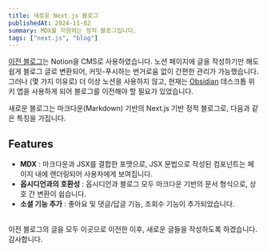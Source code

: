 ```yaml
---
title: 새로운 Next.js 블로그
publishedAt: 2024-11-02
summary: MDX를 지원하는 정적 블로그입니다.
tags: ["next.js", "blog"]
---
```

[이전 블로그](https://ahn.vercel.app/)는 Notion을 CMS로 사용하였습니다. 노션 페이지에 글을 작성하기만 해도 쉽게 블로그 글로 변환되어, 커밋-푸시하는 번거로움 없이 간편한 관리가 가능했습니다.
그러나 (몇 가지 이유로) 더 이상 노션을 사용하지 않고, 현재는 [Obsidian](https://obsidian.md/) 데스크톱 위키 앱을 사용하게 되어 블로그를 이전해야 할 필요가 있었습니다.

새로운 블로그는 마크다운(Markdown) 기반의 Next.js 기반 정적 블로그로, 다음과 같은 특징을 가집니다.

## Features
- **MDX** : 마크다운과 JSX를 결합한 포맷으로, JSX 문법으로 작성된 컴포넌트는 페이지 내에 렌더링되어 사용자에게 보여집니다.
- **옵시디언과의 호환성** : 옵시디언과 블로그 모두 마크다운 기반의 문서 형식으로, 상호 간 변환이 쉽습니다.
- **소셜 기능 추가** : 좋아요 및 댓글/답글 기능, 조회수 기능이 추가되었습니다.

<br/>
이전 블로그의 글을 모두 이곳으로 이전한 이후, 새로운 글들을 작성하도록 하겠습니다.
감사합니다.